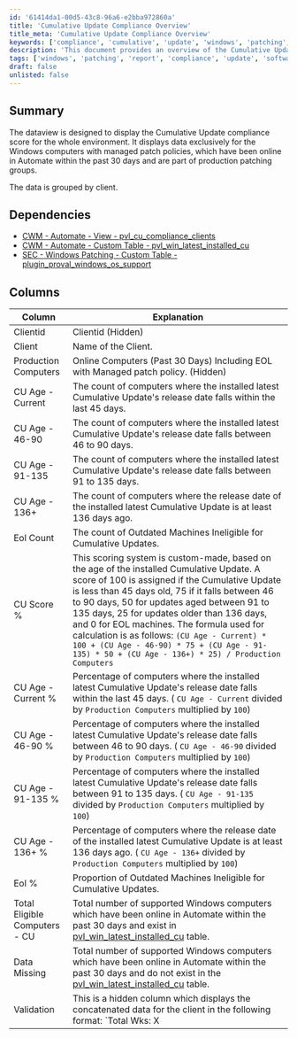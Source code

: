 ```yaml
---
id: '61414da1-00d5-43c8-96a6-e2bba972860a'
title: 'Cumulative Update Compliance Overview'
title_meta: 'Cumulative Update Compliance Overview'
keywords: ['compliance', 'cumulative', 'update', 'windows', 'patching', 'report']
description: 'This document provides an overview of the Cumulative Update compliance score for Windows computers within the Automate environment. It details the data display for managed patch policies, including the age of updates and the scoring system used to assess compliance across production patching groups.'
tags: ['windows', 'patching', 'report', 'compliance', 'update', 'software']
draft: false
unlisted: false
---
```

## Summary

The dataview is designed to display the Cumulative Update compliance score for the whole environment. It displays data exclusively for the Windows computers with managed patch policies, which have been online in Automate within the past 30 days and are part of production patching groups.

The data is grouped by client.

## Dependencies

- [CWM - Automate - View - pvl_cu_compliance_clients](https://proval.itglue.com/DOC-5078775-16192884)
- [CWM - Automate - Custom Table - pvl_win_latest_installed_cu](https://proval.itglue.com/DOC-5078775-12929648)
- [SEC - Windows Patching - Custom Table - plugin_proval_windows_os_support](https://proval.itglue.com/DOC-5078775-7780690)

## Columns

| Column                       | Explanation                                                                                                                                                                                                                                                                                                                                                                                                                                                                                                                        |
|------------------------------|------------------------------------------------------------------------------------------------------------------------------------------------------------------------------------------------------------------------------------------------------------------------------------------------------------------------------------------------------------------------------------------------------------------------------------------------------------------------------------------------------------------------------------|
| Clientid                     | Clientid (Hidden)                                                                                                                                                                                                                                                                                                                                                                                                                                                                                                                   |
| Client                       | Name of the Client.                                                                                                                                                                                                                                                                                                                                                                                                                                                                                                                  |
| Production Computers         | Online Computers (Past 30 Days) Including EOL with Managed patch policy. (Hidden)                                                                                                                                                                                                                                                                                                                                                                                                                                                  |
| CU Age - Current             | The count of computers where the installed latest Cumulative Update's release date falls within the last 45 days.                                                                                                                                                                                                                                                                                                                                                                                                                     |
| CU Age - 46-90               | The count of computers where the installed latest Cumulative Update's release date falls between 46 to 90 days.                                                                                                                                                                                                                                                                                                                                                                                                                       |
| CU Age - 91-135              | The count of computers where the installed latest Cumulative Update's release date falls between 91 to 135 days.                                                                                                                                                                                                                                                                                                                                                                                                                     |
| CU Age - 136+                | The count of computers where the release date of the installed latest Cumulative Update is at least 136 days ago.                                                                                                                                                                                                                                                                                                                                                                                                                    |
| Eol Count                    | The count of Outdated Machines Ineligible for Cumulative Updates.                                                                                                                                                                                                                                                                                                                                                                                                                                                                    |
| CU Score %                   | This scoring system is custom-made, based on the age of the installed Cumulative Update. A score of 100 is assigned if the Cumulative Update is less than 45 days old, 75 if it falls between 46 to 90 days, 50 for updates aged between 91 to 135 days, 25 for updates older than 136 days, and 0 for EOL machines. The formula used for calculation is as follows:   `(CU Age - Current) * 100 + (CU Age - 46-90) * 75 + (CU Age - 91-135) * 50 + (CU Age - 136+) * 25) / Production Computers` |
| CU Age - Current %          | Percentage of computers where the installed latest Cumulative Update's release date falls within the last 45 days. ( `CU Age - Current` divided by `Production Computers` multiplied by `100`)                                                                                                                                                                                                                                                                                                                                      |
| CU Age - 46-90 %            | Percentage of computers where the installed latest Cumulative Update's release date falls between 46 to 90 days. ( `CU Age - 46-90` divided by `Production Computers` multiplied by `100`)                                                                                                                                                                                                                                                                                                                                         |
| CU Age - 91-135 %           | Percentage of computers where the installed latest Cumulative Update's release date falls between 91 to 135 days. ( `CU Age - 91-135` divided by `Production Computers` multiplied by `100`)                                                                                                                                                                                                                                                                                                                                     |
| CU Age - 136+ %             | Percentage of computers where the release date of the installed latest Cumulative Update is at least 136 days ago. ( `CU Age - 136+` divided by `Production Computers` multiplied by `100`)                                                                                                                                                                                                                                                                                                                                        |
| Eol %                        | Proportion of Outdated Machines Ineligible for Cumulative Updates.                                                                                                                                                                                                                                                                                                                                                                                                                                                                  |
| Total Eligible Computers - CU | Total number of supported Windows computers which have been online in Automate within the past 30 days and exist in [pvl_win_latest_installed_cu](https://proval.itglue.com/DOC-5078775-12929648) table.                                                                                                                                                                                                                                                                                                                        |
| Data Missing                 | Total number of supported Windows computers which have been online in Automate within the past 30 days and do not exist in the [pvl_win_latest_installed_cu](https://proval.itglue.com/DOC-5078775-12929648) table.                                                                                                                                                                                                                                                                                                               |
| Validation                   | This is a hidden column which displays the concatenated data for the client in the following format: `Total Wks: X | Total Svrs: X | Wks Online > 30d: X | Online Patch Managed Wks: X | Patch Managed Wks: X | Patch Managed Svrs: X | Wks in CU Table: X | Svrs in CU Table: X | Unsupported Svrs: X | Unsupported Wks: X`  **Total Wks** - Total number of workstations unfiltered.  **Total Svrs** - Total number of servers unfiltered.  **Wks Online > 30 days** - Workstations that have been online in the past 30 days, including non-patch-managed and EOL systems.  **Online Patch Managed Wks** - Workstations that have been online in the past 30 days and are patch-managed, including EOL systems.  **Patch Managed Wks** - Workstations that are patch managed, including offline agents and EOL systems.  **Patch Managed Svrs** - Servers that are patch managed, including offline agents and EOL systems.  **Wks in CU table** - Workstations that are in the [pvl_win_latest_installed_cu](https://proval.itglue.com/DOC-5078775-12929648) table.  **Svrs in CU table** - Servers that are in the [pvl_win_latest_installed_cu](https://proval.itglue.com/DOC-5078775-12929648) table.  **Unsupported Svrs** - Servers that are EOL.  **Unsupported Wks** - Workstations that are EOL.  This column is independent of the [pvl_cu_compliance_clients](https://proval.itglue.com/DOC-5078775-16192884) table and displays the count of all machines regardless of them being supported or end of life. |












